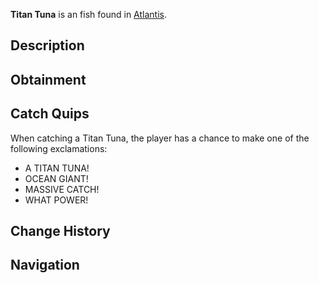 {{FishInfobox
|image          = Titan Tuna.png
|rarity         = Uncommon
|sea            = First Sea
|location       = [[Atlantis]]
|sublocation    = 
|sources        = Fishing Rod
|radar_location = 
|xp             = 120
|weather        = 
|time           = Day
|season         = 
|bait           = Fish Head
|base_weight    = 7
|base_value     = 220
|weight_range   = 4
|base_chance    = 55
|base_resil     = 70
}}
'''Titan Tuna''' is an {{Rarity|Uncommon}} fish found in [[Atlantis]].

== Description ==
{{Description|A tuna of impossible size, grown massive in Poseidon's blessed waters. Its powerful swimming can create whirlpools with a single tail flick.|Bestiary Entry}}

== Obtainment ==
{{Description|Feel for sudden strong currents in deep water, Poseidon Pool fish.|Bestiary Hint}}
{{Fish Availability|
Atlantis/Poseidon Temple
|top_rods      = 
Firefly Rod\222626.24\30825.82;
Rapid Rod\218409.64\29564.65;
Champions Rod\216595.31\22900.02;
Celestial Rod\214360.18\23653.36;
Summit Rod\214212.37\22895.9;
Flimsy Rod\153547.3\29901.32;
Training Rod\208108.11\40526.32;
Fungal Rod\206214.48\31170.17;
Nocturnal Rod\133089.97\78213.06;
Ethereal Prism Rod\194290.72\32250.05;
No-Life Rod\198761.04\31519.73;
Seraphic Rod\194023.27\31276.3;
Depthseeker Rod\213993.64\24417.33;
Avalanche Rod\211899.78\21891.98;
Verdant Shear Rod\208978.22\26677.63;
Astralhook Rod\194351.54\0;
Blazebringer Rod\193913.62\25160.05;
Zeus Rod\192531.12\26660.65;
Volcanic Rod\188001.61\20232.56;
Trident Rod\185002.41\22195.26;
Free Spirit Rod\181172.93\22139.98;
Challenger's Rod\180200.08\28649.3;
Rod Of The Forgotten Fang\177186.5\28562.23;
Rod Of The Depths\161440\25946.05;
Rod Of The Exalted One\151184.45\24370.74;
Steady Rod\96190.32\9138.66
|recommended   = Depthseeker Rod
}}

== Catch Quips ==
When catching a Titan Tuna, the player has a chance to make one of the following exclamations:
* A TITAN TUNA!
* OCEAN GIANT!
* MASSIVE CATCH!
* WHAT POWER!

== Change History ==
{{Change History|{{subst:Current Version}}}}

== Navigation ==
{{Fish Navbox|Atlantis}}